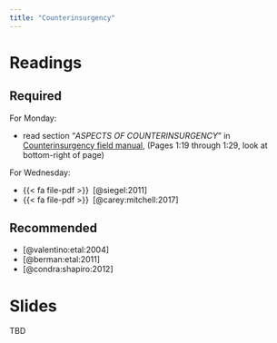 ```yaml
---
title: "Counterinsurgency"
---
```


# Readings


## Required

For Monday:

- read section "*ASPECTS OF COUNTERINSURGENCY*" in [<i class="fa fa-external-link-square-alt" aria-hidden="true"></i> Counterinsurgency field manual](https://www.hsdl.org/?abstract&did=468442),  (Pages 1:19 through 1:29, look at bottom-right of page)

For Wednesday: 

- {{< fa file-pdf >}}&ensp;[@siegel:2011]
- {{< fa file-pdf >}}&ensp;[@carey:mitchell:2017]



## Recommended

- [@valentino:etal:2004]
- [@berman:etal:2011]
- [@condra:shapiro:2012]



# Slides

TBD
<!-- * [Tuesday slides here](https://www.dropbox.com/scl/fi/rge2blc4y5rl8vkiqfvhx/05-coin.pdf?rlkey=9kfe4n41gnox3r3ehsnte1u9v&dl=0) -->
<!-- * [Thursday slides here](https://www.dropbox.com/scl/fi/9kbtreyh7vz35f8wnp9p5/05-coin-audience.pdf?rlkey=iya9sj7o2crsp5m1jotcc041w&dl=0) -->

